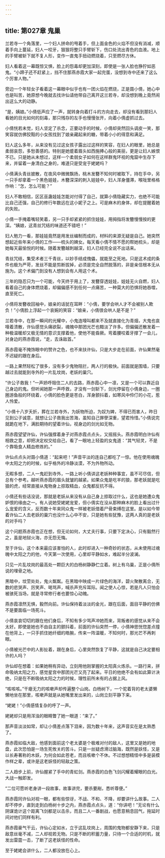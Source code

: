 ```yaml
---
---
---
```

title: 第027章 鬼巢
---





兰若寺一个角落里，一个妇人拼命的甩着手，但上面金色的火焰不但没有消减，顺着手向上蔓延，妇人一咬牙，狠狠将整只手臂斩下，伤口处流出青色的血液。地上的手臂被斩下就不复人形，变作一直鬼手扭动燃烧着，只至燃尽方休。

妇人看着这一幕既惊又惧，脸上的怨毒却更加深刻，即使是一张人脸也狰狞如恶鬼。“小蹄子还不赶紧上，挡不住那燕赤霞大家一起完蛋，没想到寺中还来了这么个厉害人物。”

旁边一个年轻女子看着这一幕眼中似乎也有一团火焰在燃烧，正是聂小倩，她心中也是叫苦，她原想今晚就去找许仙请他带自己离开这兰若寺，却没想到晚上竟然闹出这么大的动静。

“是，姨娘。”小倩低声应了一声，就转身向着打斗的方向走去，却没有看到那妇人看她的目光如何的刻毒，那只残存的左手也慢慢张开，向着小倩虚抓过去。

小倩恍若未觉，妇人坚定了杀念，正要动手的时候，小倩却突然回头调皮一笑，那笑容就仿佛狡黠的小女孩找到了娘亲藏起来的糖，带着小小的得意和满足。

妇人这么多年，从来没有见过这女孩子露出过这样的笑容，在妇人的眼里，她总是柔弱哀怨，多愁善感的。特别是她蹙着眉头如西施捧心般的美丽，更是让妇人嫉恨不已。只是她从未想过，这样一个柔弱女子如何在这样群鬼环视的鬼窟中生存下来，并留着一身清白之身的，难道只是受宠于姥姥吗？

小倩满头青丝披散，在夜风中微微飘扬，桃木发簪不知何时被取下，持在手中，另一只手却拿着一个黑色娃娃，木簪深深的刺入娃娃中，妇人浑身僵滞，喉咙里格格作响：“怎，怎么可能？”

妇人不敢相信，区区巫蛊娃娃怎能对付得了自己，就算小倩隐藏实力，也绝不可能比自己还强，自己的修行年数远在这小妮子之上。可是麻木的身体，却在提醒着她的失败。

小倩一手掩着嘴轻笑着，另一只手却紧紧的抓住娃娃，用拇指将发簪慢慢按的更深。“姨娘，这青丝咒结的味道还不错吧！”

妇人勉力一看，那娃娃竟然是用发丝编制而成的，材料的来源无疑是自己。她突然想起近些年来小倩的工作——梳头的婢女。每天看小倩不情不愿的帮她梳头，却是她每天最愉悦的时候。随着发簪越刺越深，妇人已经完全说不出话来。

青丝咒结，集受术者三千青丝，以妙手结成傀儡，就能至之死地。只是这术成的条件也极为严苛，发丝不能是剪断拔掉，必须是完全自然脱落的，非是亲信根本无从施为。这个术偏门到没有人想到会有人用这个术。

三年的隐忍只为一个可能，今天终于用上了，发簪穿透娃娃，娃娃无火自燃，妇人看着自己的身体燃烧着，却偏偏感不到任何一点痛苦，一种莫大的恐惧将她吞噬，直至死亡。

小倩将发簪收回袖中，娘亲的话犹在耳畔：“小倩，要学会哄人才不会被别人欺负！”小倩脸上浮起一个哀婉的笑容：“娘亲，小倩很会哄人是不是？”

兰若寺中，在那一瞬间的光耀中，小鬼连嚎叫都来不及就直接化为青烟，大鬼也哀嚎着溃散，许仙感觉头痛欲裂，魂魄中那团光芒也黯淡了许多。但偏偏还散发着一种极温暖却又极无情的意识支撑着他，使他不能昏厥。弯着腰咬着牙撑了一会儿，对身边的燕赤霞说，“走，去诛敌首。”

燕赤霞毫不掩饰眼中的赞许之色，也不来扶许仙，只是大步走在前面，许仙果然毫不迟疑的跟在身后。

一路上果然轻松了很多，没有多少鬼物阻拦，两人行的极快。前面就是围墙，只要越过去就能到寺外的一片乱坟岗，老妖的巢穴。

“许公子救我！”一声娇呼阻住二人的去路，燕赤霞心中一凛，又是一个可以靠近自己身边的鬼。但听闻她那一声呼救，才没有一剑斩下，剑光停留在小倩身边，一圈圈游鱼般的环绕着，小倩的脸色更是苍白，浑身颤抖着，如寒风中伶仃的小花，惹人怜爱。

“小倩十八岁夭折，葬在兰若寺外，为妖物所迫，为奴为婢，不得已而害人，昨日见到公子诚意，就想让公子救我出苦海，虽知自己罪孽深重，望君怜惜。”小倩说完就跪在地下，满脸期待的望着许仙，视身边的剑光如无物。

燕赤霞望望许仙，许仙强撑着身子对燕赤霞点点头，又摇摇头。燕赤霞明白许仙有相救之意，却把决定权交给自己，看了一眼地上轻盈的女鬼道：“其气轻灵，不是个靠吸食人精血修炼的。”

许仙点点头对聂小倩道：“起来吧！”声音平淡的连自己都吃了一惊。他在使用魂魄中太阳之力的时候，似乎格外的冷静淡漠，不为外物所动。

无暇多想，二人一鬼赶到寺外，一路上听小倩讲这老妖种种事宜，虽不可尽信，但总有个参考。越听燕赤霞的眉头就皱的越紧。如果众鬼是吃羊的狼，那老妖就是吃狼的虎，经常直接从鬼物身上掠取精血，众鬼都反抗不得。

小倩还有些话没说，那就是老妖从来没有从自己身上掠取过什么，这也是她遭众鬼妒恨的缘由之一。有人说她受姥姥宠爱，但小倩实在没从那种麻木的脸上看出过什么宠爱的含义，反而数十年来同众鬼一样被老妖借着尸骨束缚在这里。是以如今带着许仙二人去老妖的巢穴也没什么心中不安，只是她有些犹豫，这两人真的是老妖的对手吗？

这个问题燕赤霞也正在想，但无论如何，大丈夫行事，只要下定决心，只有毅然行之，虽是地狱火海，亦无怨无悔。

至于许仙，这个本来最应该害怕的人，此时却进入一种奇妙的状态，从未使用过魂魄中太阳之力的他，今天第一次使用，心里却平静如水，难起半分波澜。

只见一片乱坟岗的最高处一颗巨大的白杨树静静伫立着。树上有乌巢，正是小倩所说的埋骨之地。

黑暗中，坟茔处处，鬼火粼粼。在黑暗中映成一片绿色的海洋，碧火聚散离合，无数的悲哭声、厉笑声、喝骂声，喊杀声充斥耳际。闻之使人心惊，若是凡人只怕会被骇死当场，就是寻常修行者也要惊心动魄。

燕赤霞凛然无惧，毅然向前。许仙保持着淡淡的金光，跟在后面，面目平静的仿佛不是要面临一场死斗。

小倩哀哀切切的跟在他们身后，不知有多少骂声冲她而来，背叛者的感觉从来不会太好。即使是她也不由自主的颤抖着，前面的许仙突然一停，小倩神思恍惚差点撞在他背上，一只手抓住她纤细的皓腕，传来一阵温暖，不知何时，那光芒不再刺眼。

小倩被光芒中的人影扯着，跟在身后，心里突然恢复了平静，这就是自己决定要相许的人吗？

许仙却在想着：如果她稍有异动，立刻用他刚掌握的太阳真火炼杀。一路行来，拼命吸纳太阳之力，感觉星宫中那团光芒又亮了起来。平日的他绝不会有如此算计决绝，只是在不断吸纳太阳之力的时候，理性前所未有的占据上风。

“咳咳咳。”干瘪无力的咳嗽声却传遍整个山岗。白杨树下，一个驼着背的老太婆懒懒地坐在那里，咳嗽声就是从她嘴里发出来的，山岗立刻平静下来。

“姥姥！”小倩感情复杂的呼了一声。

姥姥却只是用浑浊的眼睛瞥了她一眼道：“来了。”

那声音淡淡如常，却让小倩差点落下泪来，因为数十年来，这声音实在是太熟悉了。

燕赤霞如临大敌，他感到面前这个老太婆是个极难对付的敌人，这里又是她的地盘，此次恐怕是一场生死攸关的苦斗。只是一丝疑虑滑过脑海，既然是妖怪，又是以长寿著称的木妖，为何会如此苍老，而且咳嗽个不休。不过想想精怪中多是装模作样之辈，或许是这老妖怪的轻敌之策。

二人趋步上前，许仙握紧了手中的青虹剑。燕赤霞的白色飞剑闪耀着耀眼的白光。大战一触即发。

“二位可愿听老身讲一段故事，故事讲完，要杀要剐，悉听尊便。”

燕赤霞同许仙对视一眼，都有些惊讶，不战、不和、不降，却要讲什么故事。二人却不停步，直到走到白杨树十步之内，燕赤霞点点头，道：“你讲吧！”无论有什么阴谋诡计这个距离飞剑都足以击杀，而且二人一番剧战，也愿意稍息回气，拖延时间对他们同样有利。

燕赤霞豪气干云，许仙心定如水，立于这乱坟岗上，周围的鬼物都安静下来，只是敌意丝毫不减，二人却视若无物。只是不断的积蓄力量，只待一个合适的时机，就发出雷霆一击，了断了这老妖怪的性命。

至于姥姥会讲什么，二人都没放在心上。